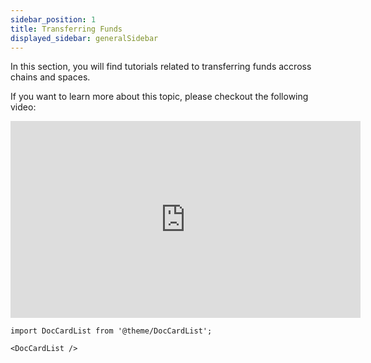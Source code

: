 ```yaml
---
sidebar_position: 1
title: Transferring Funds
displayed_sidebar: generalSidebar
---
```


In this section, you will find tutorials related to transferring funds accross chains and spaces.


If you want to learn more about this topic, please checkout the following video:



<Tabs>
  <TabItem value="youtube" label="Transferring Funds Video Tutorial">
<iframe width="560" height="315" src="https://www.youtube.com/embed/BA2pfVK7pmU?si=kIXns4ePU9dNkHG3" title="YouTube video player" frameborder="0" allow="accelerometer; autoplay; clipboard-write; encrypted-media; gyroscope; picture-in-picture; web-share" allowfullscreen></iframe>
  </TabItem>
</Tabs>



```mdx-code-block
import DocCardList from '@theme/DocCardList';

<DocCardList />
```
